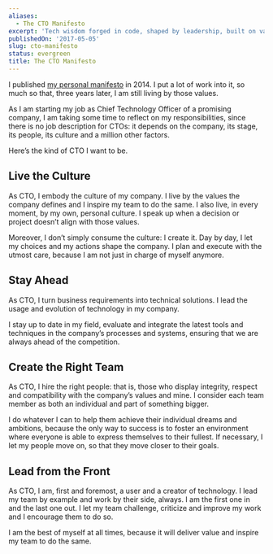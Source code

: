 ```yaml
---
aliases:
  - The CTO Manifesto
excerpt: 'Tech wisdom forged in code, shaped by leadership, built on values.'
publishedOn: '2017-05-05'
slug: cto-manifesto
status: evergreen
title: The CTO Manifesto
---
```

I published [my personal manifesto](https://medium.com/@alessandro1997/the-imperative-manifesto-c0403b559b24) in 2014. I put a lot of work into it, so much so that, three years later, I am still living by those values.

As I am starting my job as Chief Technology Officer of a promising company, I am taking some time to reflect on my responsibilities, since there is no job description for CTOs: it depends on the company, its stage, its people, its culture and a million other factors.

Here’s the kind of CTO I want to be.

## Live the Culture

As CTO, I embody the culture of my company. I live by the values the company defines and I inspire my team to do the same. I also live, in every moment, by my own, personal culture. I speak up when a decision or project doesn’t align with those values.

Moreover, I don’t simply consume the culture: I create it. Day by day, I let my choices and my actions shape the company. I plan and execute with the utmost care, because I am not just in charge of myself anymore.

## Stay Ahead

As CTO, I turn business requirements into technical solutions. I lead the usage and evolution of technology in my company.

I stay up to date in my field, evaluate and integrate the latest tools and techniques in the company’s processes and systems, ensuring that we are always ahead of the competition.

## Create the Right Team

As CTO, I hire the right people: that is, those who display integrity, respect and compatibility with the company’s values and mine. I consider each team member as both an individual and part of something bigger.

I do whatever I can to help them achieve their individual dreams and ambitions, because the only way to success is to foster an environment where everyone is able to express themselves to their fullest. If necessary, I let my people move on, so that they move closer to their goals.

## Lead from the Front

As CTO, I am, first and foremost, a user and a creator of technology. I lead my team by example and work by their side, always. I am the first one in and the last one out. I let my team challenge, criticize and improve my work and I encourage them to do so.

I am the best of myself at all times, because it will deliver value and inspire my team to do the same.
